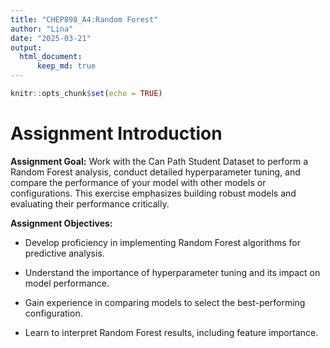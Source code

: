 ```yaml
---
title: "CHEP898_A4:Random Forest"
author: "Lina"
date: "2025-03-21"
output: 
  html_document:
      keep_md: true
---
```


```r
knitr::opts_chunk$set(echo = TRUE)
```

# Assignment Introduction

**Assignment Goal:** Work with the Can Path Student Dataset to perform a Random Forest analysis, conduct detailed hyperparameter tuning, and compare the performance of your model with other models or configurations. This exercise emphasizes building robust models and evaluating their performance critically.


**Assignment Objectives:**

-  Develop proficiency in implementing Random Forest algorithms for predictive analysis.

- Understand the importance of hyperparameter tuning and its impact on model performance.

- Gain experience in comparing models to select the best-performing configuration.

- Learn to interpret Random Forest results, including feature importance.




